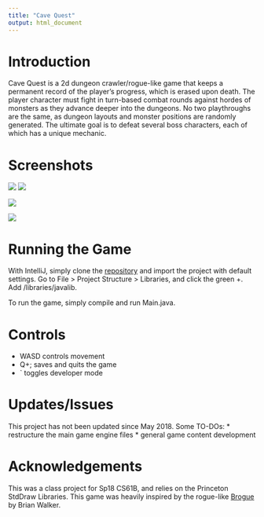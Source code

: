 ```yaml
---
title: "Cave Quest"
output: html_document
---
```


# Introduction
Cave Quest is a 2d dungeon crawler/rogue-like game that keeps a permanent record of the player's progress, which is erased upon death. The player character must fight in turn-based combat rounds against hordes of monsters as they advance deeper into the dungeons. No two playthroughs are the same, as dungeon layouts and monster positions are randomly generated. The ultimate goal is to defeat several boss characters, each of which has a unique mechanic.

# Screenshots

![](img/cavequest/title.png)
![](img/cavequest/img1.png)

![](img/cavequest/img2.png)

![](img/cavequest/img3.png)

# Running the Game
With IntelliJ, simply clone the [repository](https://github.com/equan06/cave-quest) and import the project with default settings. Go to File > Project Structure > Libraries, and click the green +. Add /libraries/javalib.

To run the game, simply compile and run Main.java.

# Controls

* WASD controls movement
* Q+; saves and quits the game
* ` toggles developer mode

# Updates/Issues

This project has not been updated since May 2018. Some TO-DOs:
 * restructure the main game engine files
 * general game content development


# Acknowledgements

This was a class project for Sp18 CS61B, and relies on the Princeton StdDraw Libraries. This game was heavily inspired by the rogue-like [Brogue](https://sites.google.com/site/broguegame/) by Brian Walker.